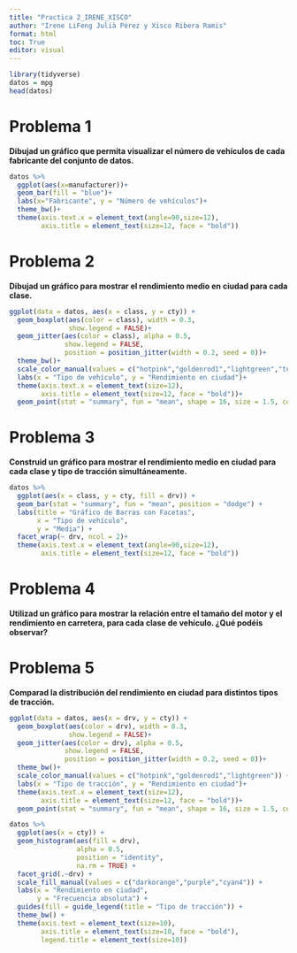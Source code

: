 ```yaml
---
title: "Practica 2_IRENE_XISCO"
author: "Irene LiFeng Julià Pérez y Xisco Ribera Ramis"
format: html
toc: True
editor: visual
---
```

```r
library(tidyverse)
datos = mpg
head(datos)
```
# Problema 1

**Dibujad un gráfico que permita visualizar el número de vehículos de cada fabricante del conjunto de datos.**

```r
datos %>% 
  ggplot(aes(x=manufacturer))+
  geom_bar(fill = "blue")+
  labs(x="Fabricante", y = "Número de vehículos")+
  theme_bw()+
  theme(axis.text.x = element_text(angle=90,size=12),
        axis.title = element_text(size=12, face = "bold"))
```


# Problema 2

**Dibujad un gráfico para mostrar el rendimiento medio en ciudad para cada clase.**

```r
ggplot(data = datos, aes(x = class, y = cty)) +
  geom_boxplot(aes(color = class), width = 0.3, 
               show.legend = FALSE)+ 
  geom_jitter(aes(color = class), alpha = 0.5, 
              show.legend = FALSE, 
              position = position_jitter(width = 0.2, seed = 0))+
  theme_bw()+
  scale_color_manual(values = c("hotpink","goldenrod1","lightgreen","turquoise","deepskyblue1" ,"purple","salmon")) +
  labs(x = "Tipo de vehículo", y = "Rendimiento en ciudad")+
  theme(axis.text.x = element_text(size=12),
        axis.title = element_text(size=12, face = "bold"))+
  geom_point(stat = "summary", fun = "mean", shape = 16, size = 1.5, color = "black")
```




# Problema 3

**Construid un gráfico para mostrar el rendimiento medio en ciudad para cada clase y tipo de tracción simultáneamente.**



```r
datos %>% 
  ggplot(aes(x = class, y = cty, fill = drv)) +
  geom_bar(stat = "summary", fun = "mean", position = "dodge") +
  labs(title = "Gráfico de Barras con Facetas",
       x = "Tipo de vehículo",
       y = "Media") +
  facet_wrap(~ drv, ncol = 2)+
  theme(axis.text.x = element_text(angle=90,size=12),
        axis.title = element_text(size=12, face = "bold"))

```



# Problema 4

**Utilizad un gráfico para mostrar la relación entre el tamaño del motor y el rendimiento en carretera, para cada clase de vehículo. ¿Qué podéis observar?**



# Problema 5
**Comparad la distribución del rendimiento en ciudad para distintos tipos de tracción.**

```r
ggplot(data = datos, aes(x = drv, y = cty)) +
  geom_boxplot(aes(color = drv), width = 0.3, 
               show.legend = FALSE)+ 
  geom_jitter(aes(color = drv), alpha = 0.5, 
              show.legend = FALSE, 
              position = position_jitter(width = 0.2, seed = 0))+
  theme_bw()+
  scale_color_manual(values = c("hotpink","goldenrod1","lightgreen")) +
  labs(x = "Tipo de tracción", y = "Rendimiento en ciudad")+
  theme(axis.text.x = element_text(size=12),
        axis.title = element_text(size=12, face = "bold"))+
  geom_point(stat = "summary", fun = "mean", shape = 16, size = 1.5, color = "black")
```


```r
datos %>% 
  ggplot(aes(x = cty)) +
  geom_histogram(aes(fill = drv), 
                 alpha = 0.5, 
                 position = "identity",
                 na.rm = TRUE) +
  facet_grid(.~drv) +
  scale_fill_manual(values = c("darkorange","purple","cyan4")) +
  labs(x = "Rendimiento en ciudad",
       y = "Frecuencia absoluta") +
  guides(fill = guide_legend(title = "Tipo de tracción")) +
  theme_bw() +
  theme(axis.text = element_text(size=10),
        axis.title = element_text(size=10, face = "bold"),
        legend.title = element_text(size=10))
```




